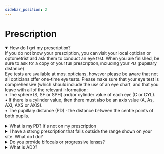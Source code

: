 ```yaml
---
sidebar_position: 2
---
```


# Prescription

<details open>
  <summary>How do I get my prescription?</summary>
  <div>
    <div>
      If you do not know your prescription, you can visit your local optician or optometrist and ask them to conduct an eye test. When you are finished, be sure to ask for a copy of your full prescription, including your PD (pupillary distance)
<br />
Eye tests are available at most opticians, however please be aware that not all opticians offer one-time eye tests. Please make sure that your eye test is comprehensive (which should include the use of an eye chart) and that you leave with all of the relevant information:
<br />
• The sphere (S, SF or SPH) and/or cylinder value of each eye (C or CYL).<br />
• If there is a cylinder value, then there must also be an axis value (A, As, AXI, AXS or AXIS).<br />
• The pupillary distance (PD) - the distance between the centre points of both pupils.
</div>
<br />

  </div>
</details>

<details>
  <summary>What is my PD? It's not on my prescription</summary>
  <div>
    <div>
      No need to worry! you can also get a friend to help you out. Ask them to
      hold a ruler to your brow, and measure the distance (in millimetres)
      between the centre of both pupils. The average is around 63mm, but it can
      be higher or lower.
    </div>
    <br />
  </div>
</details>

<details>
  <summary>
    I have a strong prescription that falls outside the range shown on your
    site. What do I do?
  </summary>
  <div>
    <div>
      If your prescription falls outside the limits of each frame, we will still
      happily make a pair to suit at an extra cost of just $50. Just email us at
      support@nineglasses.com and we'll be happy to help!
    </div>
    <br />
  </div>
</details>

<details>
  <summary>Do you provide bifocals or progressive lenses?</summary>
  <div>
    <div>
      Yes we do! Once you click "Prescription", you'll be shown another
      selection of lens options which includes bifocals and progressives.
    </div>
    <br />
  </div>
</details>

<details>
  <summary>What is ADD?</summary>
  <div>
    <div>
      The Add, short for Reading Addition, is the additional correction required
      for reading. It can be used to make either reading glasses, bifocal
      glasses or multifocal glasses. If you choose the bifocal/progressive lens,
      the ADD number should be included in your prescription.
      <br />
      This figure is an indication of how much extra power is required ‘on top’
      of the distance prescription for near or intermediate glasses. This extra
      power will ALWAYS be the same for each eye and may only appear once on
      your prescription but it is understood to be meant for both eyes. The
      measurement is the Dioptre, and most values range from +0.50 to +3.50 and
      will go up in steps of 0.25.
      <br />
      The 'addition' is only required if the glasses are going to be used for
      reading or close work. If your glasses are for distance only, this will
      not be an issue. Please kindly note that if you have ADD and choose
      distance glasses, the glasses can only be used for seeing far, not
      available for reading. Sometimes opticians use the word 'Add' or 'Near'
      instead of 'addition'. They may only write it once, but it normally
      applies to both eyes and is almost always the same value for both eyes
      (e.g. 'Add' +2.50 - should be entered for both eyes).
    </div>
    <br />
  </div>
</details>
